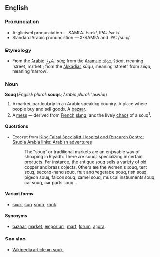 == English ==

=== Pronunciation ===

* Anglicised pronunciation &mdash; SAMPA: /su:k/, IPA: /su:k/.
* Standard Arabic pronunciation &mdash; X-SAMPA and IPA: /su:q/

=== Etymology ===

* From the [[Arabic]] &#1587;&#1615;&#1608;&#1602;, ''s&#363;q''; from the [[Aramaic]] &#1835;&#1816;&#1852;&#1833;&#1845;&#1808;, ''&#353;&#363;q&#257;'', meaning 'street, market'; from the [[Akkadian]] ''s&#363;qu'', meaning 'street', from ''s&#257;qu'', meaning 'narrow'.

=== Noun ===

'''Souq''' (''English plural'': '''souqs'''; ''Arabic plural'': 'asw&#257;q)

# A market, particularly in an Arabic speaking country. A place where people buy and sell goods. A [[bazaar]].
# A [[mess]] &mdash; derived from [[French]] [[slang]], and the lively [[chaos]] of a souq<sup>1</sup>.

==== Quotations ====

* Excerpt from [http://www.kfshrc.edu.sa/arabian/html/souq.html King Faisal Specialist Hospital and Research Centre: Saudia Arabia links: Arabian adventures]
*: The "souq" or traditional markets are an enjoyable way of shopping in Riyadh.  There are souqs specializing in certain products. For instance, the antique souq sells a variety of old copper and brass objects. Others are the women's souq, tent souq, second-hand souq, fruit and vegetable souq, fish souq, pigeon souq, falcon souq, camel souq, musical instruments souq, car souq, car parts souq...

==== Variant forms ====

* [[souk]], [[suq]], [[sooq]], [[sook]].

==== Synonyms ====

* [[bazaar]], [[market]], [[emporium]], [[mart]], [[forum]], [[agora]].

=== See also ===

* [[w:Souk|Wikipedia article on souk]].